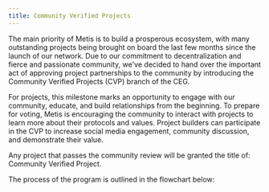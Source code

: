 ```yaml
---
title: Community Verified Projects
---
```



The main priority of Metis is to build a prosperous ecosystem, with many outstanding projects being brought on board the last few months since the launch of our network. Due to our commitment to decentralization and fierce and passionate community, we've decided to hand over the important act of approving project partnerships to the community by introducing the Community Verified Projects (CVP) branch of the CEG.

For projects, this milestone marks an opportunity to engage with our community, educate, and build relationships from the beginning. To prepare for voting, Metis is encouraging the community to interact with projects to learn more about their protocols and values. Project builders can participate in the CVP to increase social media engagement, community discussion, and demonstrate their value.

Any project that passes the community review will be granted the title of: Community Verified Project.

The process of the program is outlined in the flowchart below:

<ImageZoom
  src="/assets/cvp/flowchart.jpeg"
  alt="Flowchart"
  width={500}
  height={1000}
/>
